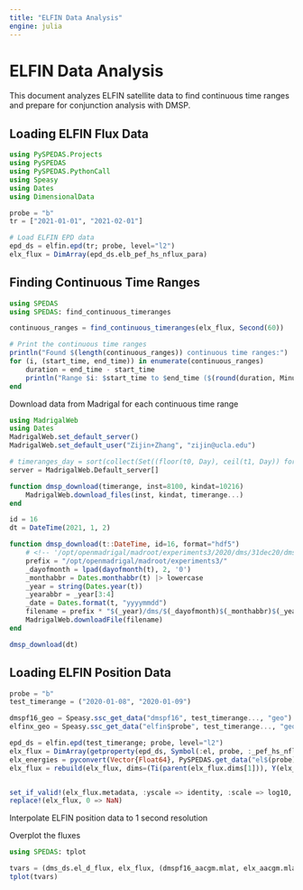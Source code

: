 ```yaml
---
title: "ELFIN Data Analysis"
engine: julia
---
```


# ELFIN Data Analysis

This document analyzes ELFIN satellite data to find continuous time ranges and prepare for conjunction analysis with DMSP.

## Loading ELFIN Flux Data

```julia
using PySPEDAS.Projects
using PySPEDAS
using PySPEDAS.PythonCall
using Speasy
using Dates
using DimensionalData

probe = "b"
tr = ["2021-01-01", "2021-02-01"]

# Load ELFIN EPD data
epd_ds = elfin.epd(tr; probe, level="l2")
elx_flux = DimArray(epd_ds.elb_pef_hs_nflux_para)
```

## Finding Continuous Time Ranges

```julia
using SPEDAS
using SPEDAS: find_continuous_timeranges

continuous_ranges = find_continuous_timeranges(elx_flux, Second(60))

# Print the continuous time ranges
println("Found $(length(continuous_ranges)) continuous time ranges:")
for (i, (start_time, end_time)) in enumerate(continuous_ranges)
    duration = end_time - start_time
    println("Range $i: $start_time to $end_time ($(round(duration, Minute)))")
end
```

Download data from Madrigal for each continuous time range

```julia
using MadrigalWeb
using Dates
MadrigalWeb.set_default_server()
MadrigalWeb.set_default_user("Zijin+Zhang", "zijin@ucla.edu")

# timeranges_day = sort(collect(Set((floor(t0, Day), ceil(t1, Day)) for (t0, t1) in continuous_ranges)))
server = MadrigalWeb.Default_server[]

function dmsp_download(timerange, inst=8100, kindat=10216)
    MadrigalWeb.download_files(inst, kindat, timerange...)
end

id = 16
dt = DateTime(2021, 1, 2)

function dmsp_download(t::DateTime, id=16, format="hdf5")
    # <!-- '/opt/openmadrigal/madroot/experiments3/2020/dms/31dec20/dms_20201231_16e.001.hdf5' -->
    prefix = "/opt/openmadrigal/madroot/experiments3/"
    _dayofmonth = lpad(dayofmonth(t), 2, '0')
    _monthabbr = Dates.monthabbr(t) |> lowercase
    _year = string(Dates.year(t))
    _yearabbr = _year[3:4]
    _date = Dates.format(t, "yyyymmdd")
    filename = prefix * "$(_year)/dms/$(_dayofmonth)$(_monthabbr)$(_yearabbr)/dms_$(_date)_$(id)e.001.$format"
    MadrigalWeb.downloadFile(filename)
end

dmsp_download(dt)
```


## Loading ELFIN Position Data


```julia
probe = "b"
test_timerange = ("2020-01-08", "2020-01-09")

dmspf16_geo = Speasy.ssc_get_data("dmspf16", test_timerange..., "geo")
elfinx_geo = Speasy.ssc_get_data("elfin$probe", test_timerange..., "geo")

epd_ds = elfin.epd(test_timerange; probe, level="l2")
elx_flux = DimArray(getproperty(epd_ds, Symbol(:el, probe, :_pef_hs_nflux_para)))
elx_energies = pyconvert(Vector{Float64}, PySPEDAS.get_data("el$(probe)_pef_energies_mean"; xarray=false))
elx_flux = rebuild(elx_flux, dims=(Ti(parent(elx_flux.dims[1])), Y(elx_energies)))


set_if_valid!(elx_flux.metadata, :yscale => identity, :scale => log10, :colorrange => (1e3, 1e8))
replace!(elx_flux, 0 => NaN)
```

Interpolate ELFIN position data to 1 second resolution



Overplot the fluxes

```julia
using SPEDAS: tplot

tvars = (dms_ds.el_d_flux, elx_flux, (dmspf16_aacgm.mlat, elx_aacgm.mlat), (dmspf16_mlt, elx_mlt))
tplot(tvars)
```
